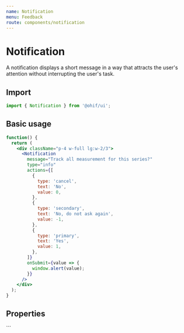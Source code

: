 ```yaml
---
name: Notification
menu: Feedback
route: components/notification
---
```



# Notification

A notification displays a short message in a way that attracts the user's
attention without interrupting the user's task.

## Import

```javascript
import { Notification } from '@ohif/ui';
```

## Basic usage

```jsx live
function() {
  return (
    <div className="p-4 w-full lg:w-2/3">
      <Notification
        message="Track all measurement for this series?"
        type="info"
        actions={[
          {
            type: 'cancel',
            text: 'No',
            value: 0,
          },
          {
            type: 'secondary',
            text: 'No, do not ask again',
            value: -1,
          },
          {
            type: 'primary',
            text: 'Yes',
            value: 1,
          },
        ]}
        onSubmit={value => {
          window.alert(value);
        }}
      />
    </div>
  );
}
```

## Properties

<Props of={Notification} />
```
